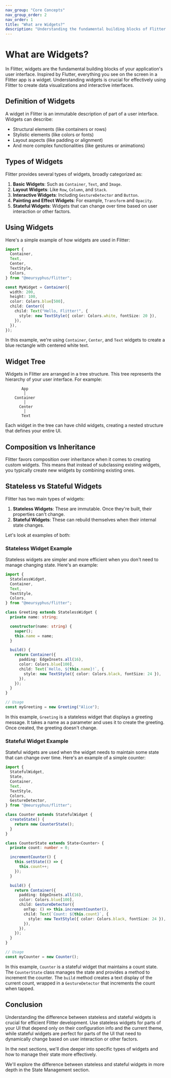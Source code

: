 ```yaml
---
nav_group: "Core Concepts"
nav_group_order: 2
nav_order: 1
title: "What are Widgets?"
description: "Understanding the fundamental building blocks of Flitter applications: Widgets"
---
```


# What are Widgets?

In Flitter, widgets are the fundamental building blocks of your application's user interface. Inspired by Flutter, everything you see on the screen in a Flitter app is a widget. Understanding widgets is crucial for effectively using Flitter to create data visualizations and interactive interfaces.

## Definition of Widgets

A widget in Flitter is an immutable description of part of a user interface. Widgets can describe:

- Structural elements (like containers or rows)
- Stylistic elements (like colors or fonts)
- Layout aspects (like padding or alignment)
- And more complex functionalities (like gestures or animations)

## Types of Widgets

Flitter provides several types of widgets, broadly categorized as:

1. **Basic Widgets**: Such as `Container`, `Text`, and `Image`.
2. **Layout Widgets**: Like `Row`, `Column`, and `Stack`.
3. **Interactive Widgets**: Including `GestureDetector` and `Button`.
4. **Painting and Effect Widgets**: For example, `Transform` and `Opacity`.
5. **Stateful Widgets**: Widgets that can change over time based on user interaction or other factors.

## Using Widgets

Here's a simple example of how widgets are used in Flitter:

```typescript
import {
  Container,
  Text,
  Center,
  TextStyle,
  Colors,
} from "@meursyphus/flitter";

const MyWidget = Container({
  width: 200,
  height: 100,
  color: Colors.blue[500],
  child: Center({
    child: Text("Hello, Flitter!", {
      style: new TextStyle({ color: Colors.white, fontSize: 20 }),
    }),
  }),
});
```

In this example, we're using `Container`, `Center`, and `Text` widgets to create a blue rectangle with centered white text.

## Widget Tree

Widgets in Flitter are arranged in a tree structure. This tree represents the hierarchy of your user interface. For example:

```
       App
        │
    Container
        │
      Center
        │
       Text
```

Each widget in the tree can have child widgets, creating a nested structure that defines your entire UI.

## Composition vs Inheritance

Flitter favors composition over inheritance when it comes to creating custom widgets. This means that instead of subclassing existing widgets, you typically create new widgets by combining existing ones.

## Stateless vs Stateful Widgets

Flitter has two main types of widgets:

1. **Stateless Widgets**: These are immutable. Once they're built, their properties can't change.
2. **Stateful Widgets**: These can rebuild themselves when their internal state changes.

Let's look at examples of both:

### Stateless Widget Example

Stateless widgets are simpler and more efficient when you don't need to manage changing state. Here's an example:

```typescript
import {
  StatelessWidget,
  Container,
  Text,
  TextStyle,
  Colors,
} from "@meursyphus/flitter";

class Greeting extends StatelessWidget {
  private name: string;

  constructor(name: string) {
    super();
    this.name = name;
  }

  build() {
    return Container({
      padding: EdgeInsets.all(16),
      color: Colors.blue[100],
      child: Text(`Hello, ${this.name}!`, {
        style: new TextStyle({ color: Colors.black, fontSize: 24 }),
      }),
    });
  }
}

// Usage
const myGreeting = new Greeting("Alice");
```

In this example, `Greeting` is a stateless widget that displays a greeting message. It takes a name as a parameter and uses it to create the greeting. Once created, the greeting doesn't change.

### Stateful Widget Example

Stateful widgets are used when the widget needs to maintain some state that can change over time. Here's an example of a simple counter:

```typescript
import {
  StatefulWidget,
  State,
  Container,
  Text,
  TextStyle,
  Colors,
  GestureDetector,
} from "@meursyphus/flitter";

class Counter extends StatefulWidget {
  createState() {
    return new CounterState();
  }
}

class CounterState extends State<Counter> {
  private count: number = 0;

  incrementCounter() {
    this.setState(() => {
      this.count++;
    });
  }

  build() {
    return Container({
      padding: EdgeInsets.all(16),
      color: Colors.blue[100],
      child: GestureDetector({
        onTap: () => this.incrementCounter(),
        child: Text(`Count: ${this.count}`, {
          style: new TextStyle({ color: Colors.black, fontSize: 24 }),
        }),
      }),
    });
  }
}

// Usage
const myCounter = new Counter();
```

In this example, `Counter` is a stateful widget that maintains a count state. The `CounterState` class manages the state and provides a method to increment the counter. The `build` method creates a text display of the current count, wrapped in a `GestureDetector` that increments the count when tapped.

## Conclusion

Understanding the difference between stateless and stateful widgets is crucial for efficient Flitter development. Use stateless widgets for parts of your UI that depend only on their configuration info and the current theme, while stateful widgets are perfect for parts of the UI that need to dynamically change based on user interaction or other factors.

In the next sections, we'll dive deeper into specific types of widgets and how to manage their state more effectively.

We'll explore the difference between stateless and stateful widgets in more depth in the State Management section.
